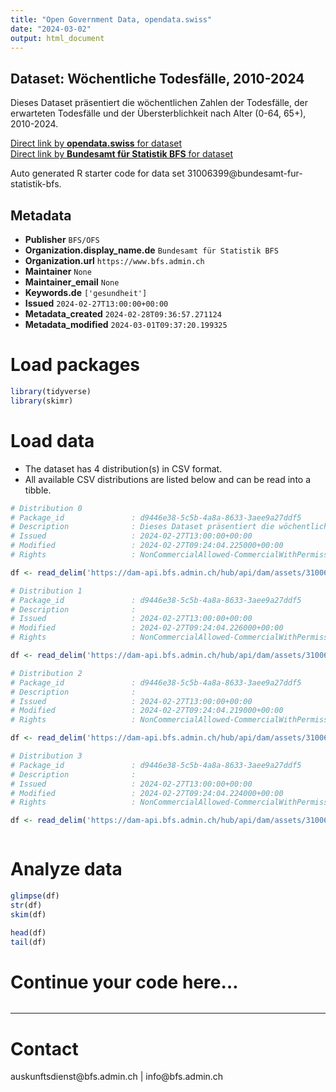 ```yaml
---
title: "Open Government Data, opendata.swiss"
date: "2024-03-02"
output: html_document
---
```


## Dataset: Wöchentliche Todesfälle, 2010-2024

Dieses Dataset präsentiert die wöchentlichen Zahlen der Todesfälle, der erwarteten Todesfälle und der Übersterblichkeit nach Alter (0-64, 65+), 2010-2024.

[Direct link by **opendata.swiss** for dataset](https://opendata.swiss/de/dataset/wochentliche-todesfalle-2010-2024)<br>
[Direct link by **Bundesamt für Statistik BFS** for dataset](https://www.bfs.admin.ch/asset/de/ts-d-14.03.04.03-wr)

Auto generated R starter code for data set 31006399@bundesamt-fur-statistik-bfs.

## Metadata

- **Publisher** `BFS/OFS`
- **Organization.display_name.de** `Bundesamt für Statistik BFS`
- **Organization.url** `https://www.bfs.admin.ch`
- **Maintainer** `None`
- **Maintainer_email** `None`
- **Keywords.de** `['gesundheit']`
- **Issued** `2024-02-27T13:00:00+00:00`
- **Metadata_created** `2024-02-28T09:36:57.271124`
- **Metadata_modified** `2024-03-01T09:37:20.199325`


# Load packages

```r

library(tidyverse)
library(skimr)

```

# Load data

-   The dataset has 4 distribution(s) in CSV format.
-   All available CSV distributions are listed below and can be read into a tibble.

```r

# Distribution 0
# Package_id               : d9446e38-5c5b-4a8a-8633-3aee9a27ddf5
# Description              : Dieses Dataset präsentiert die wöchentlichen Zahlen der Todesfälle, der erwarteten Todesfälle und der Übersterblichkeit nach Alter (0-64, 65+), 2010-2024.
# Issued                   : 2024-02-27T13:00:00+00:00
# Modified                 : 2024-02-27T09:24:04.225000+00:00
# Rights                   : NonCommercialAllowed-CommercialWithPermission-ReferenceRequired

df <- read_delim('https://dam-api.bfs.admin.ch/hub/api/dam/assets/31006423/master')

# Distribution 1
# Package_id               : d9446e38-5c5b-4a8a-8633-3aee9a27ddf5
# Description              : 
# Issued                   : 2024-02-27T13:00:00+00:00
# Modified                 : 2024-02-27T09:24:04.226000+00:00
# Rights                   : NonCommercialAllowed-CommercialWithPermission-ReferenceRequired

df <- read_delim('https://dam-api.bfs.admin.ch/hub/api/dam/assets/31006418/master')

# Distribution 2
# Package_id               : d9446e38-5c5b-4a8a-8633-3aee9a27ddf5
# Description              : 
# Issued                   : 2024-02-27T13:00:00+00:00
# Modified                 : 2024-02-27T09:24:04.219000+00:00
# Rights                   : NonCommercialAllowed-CommercialWithPermission-ReferenceRequired

df <- read_delim('https://dam-api.bfs.admin.ch/hub/api/dam/assets/31006428/master')

# Distribution 3
# Package_id               : d9446e38-5c5b-4a8a-8633-3aee9a27ddf5
# Description              : 
# Issued                   : 2024-02-27T13:00:00+00:00
# Modified                 : 2024-02-27T09:24:04.224000+00:00
# Rights                   : NonCommercialAllowed-CommercialWithPermission-ReferenceRequired

df <- read_delim('https://dam-api.bfs.admin.ch/hub/api/dam/assets/31006411/master')



```

# Analyze data

```r

glimpse(df)
str(df)
skim(df)

head(df)
tail(df)

```

# Continue your code here...

```r

```

------------------------------------------------------------------------

# Contact

auskunftsdienst@bfs.admin.ch | info@bfs.admin.ch
